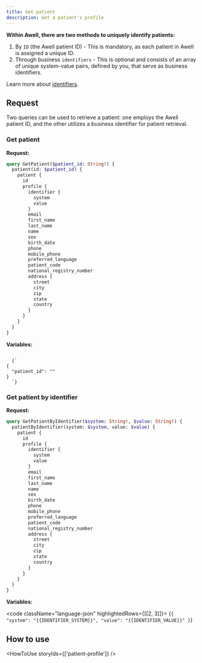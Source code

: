 ```yaml
---
title: Get patient
description: Get a patient's profile
---
```


**Within Awell, there are two methods to uniquely identify patients:**

1. By `ID` (the Awell patient ID) - This is mandatory, as each patient in Awell is assigned a unique ID.
2. Through business `identifiers` - This is optional and consists of an array of unique system-value pairs, defined by you, that serve as business identifiers.

Learn more about [identifiers](/awell-orchestration/docs/misc/patient-identifiers).

## Request

Two queries can be used to retrieve a patient: one employs the Awell patient ID, and the other utilizes a business identifier for patient retrieval.

### Get patient

**Request:**

```graphql
query GetPatient($patient_id: String!) {
  patient(id: $patient_id) {
    patient {
      id
      profile {
        identifier {
          system
          value
        }
        email
        first_name
        last_name
        name
        sex
        birth_date
        phone
        mobile_phone
        preferred_language
        patient_code
        national_registry_number
        address {
          street
          city
          zip
          state
          country
        }
      }
    }
  }
}
```

**Variables:**

<code className="language-json" highlightedRows={[[2]]}>
  {`
{
  "patient_id": "<AWELL_PATIENT_ID>"
}
  `}
</code>

### Get patient by identifier

**Request:**

```graphql
query GetPatientByIdentifier($system: String!, $value: String!) {
  patientByIdentifier(system: $system, value: $value) {
    patient {
      id
      profile {
        identifier {
          system
          value
        }
        email
        first_name
        last_name
        name
        sex
        birth_date
        phone
        mobile_phone
        preferred_language
        patient_code
        national_registry_number
        address {
          street
          city
          zip
          state
          country
        }
      }
    }
  }
}
```

**Variables:**

<code className="language-json" highlightedRows={[[2, 3]]}>
  {`
{
  "system": "{{IDENTIFIER_SYSTEM}}",
  "value": "{{IDENTIFIER_VALUE}}"
}
  `}
</code>

## How to use

<HowToUse storyIds={['patient-profile']} />
